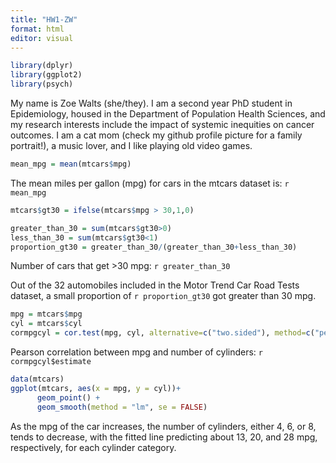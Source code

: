```yaml
---
title: "HW1-ZW"
format: html
editor: visual
---
```

```r
library(dplyr)
library(ggplot2)
library(psych)
```

My name is Zoe Walts (she/they). I am a second year PhD student in Epidemiology, housed in the Department of Population Health Sciences, and my research interests include the impact of systemic inequities on cancer outcomes. I am a cat mom (check my github profile picture for a family portrait!), a music lover, and I like playing old video games.

```r
mean_mpg = mean(mtcars$mpg)
```

The mean miles per gallon (mpg) for cars in the mtcars dataset is: `r mean_mpg`

```r
mtcars$gt30 = ifelse(mtcars$mpg > 30,1,0)

greater_than_30 = sum(mtcars$gt30>0) 
less_than_30 = sum(mtcars$gt30<1) 
proportion_gt30 = greater_than_30/(greater_than_30+less_than_30)
```
Number of cars that get >30 mpg: `r greater_than_30`

Out of the 32 automobiles included in the Motor Trend Car Road Tests dataset, a small proportion of `r proportion_gt30` got greater than 30 mpg.

```r
mpg = mtcars$mpg
cyl = mtcars$cyl
cormpgcyl = cor.test(mpg, cyl, alternative=c("two.sided"), method=c("pearson"), conf.level=0.95)

```
Pearson correlation between mpg and number of cylinders: `r cormpgcyl$estimate`


```r
data(mtcars)
ggplot(mtcars, aes(x = mpg, y = cyl))+
      geom_point() + 
      geom_smooth(method = "lm", se = FALSE)
```

As the mpg of the car increases, the number of cylinders, either 4, 6, or 8, tends to decrease, with the fitted line predicting about 13, 20, and 28 mpg, respectively, for each cylinder category.



